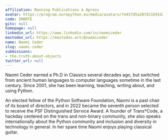 ```yaml
---
affiliation: Manning Publications & Apress
avatar: https://program.europython.eu/media/avatars/7e437d5a287d11b91d2c953a02ff384b_xE1JEBI.jpg
code: SM8RTE
gitx: null
homepage: null
linkedin_url: https://www.linkedin.com/in/naomiceder
mastodon_url: https://mastodon.art/@naomiceder
name: Naomi Ceder
slug: naomi-ceder
submissions:
- the-truth-about-objects
twitter_url: null
---
```


Naomi Ceder earned a Ph.D in Classics several decades ago, but switched from ancient human languages to computer languages sometime in the last century. Since 2001, she has been learning, teaching, writing about, and using Python.

An elected fellow of the Python Software Foundation, Naomi is a past chair of its board of directors, and in 2022 became the seventh person selected to receive the PSF Distinguished Service Award. A founder of Trans*Code, a hackday centered on the trans and non-binary community, she also speaks internationally about the Python community and inclusion and diversity in technology in general.
In her spare time Naomi enjoys playing classical guitar.

